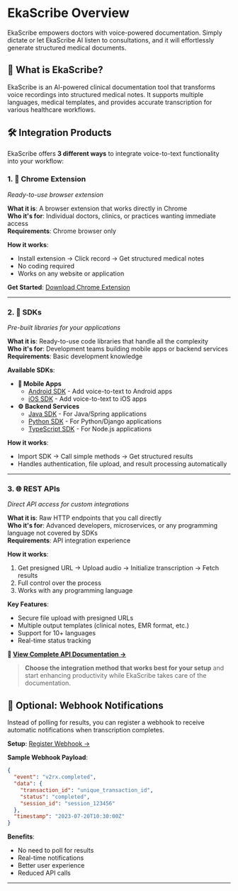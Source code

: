 # EkaScribe Overview

EkaScribe empowers doctors with voice-powered documentation. Simply dictate or let EkaScribe AI listen to consultations, and it will effortlessly generate structured medical documents.

## 🎯 What is EkaScribe?

EkaScribe is an AI-powered clinical documentation tool that transforms voice recordings into structured medical notes. It supports multiple languages, medical templates, and provides accurate transcription for various healthcare workflows.

## 🛠️ Integration Products

EkaScribe offers **3 different ways** to integrate voice-to-text functionality into your workflow:



### 1. 🔌 **Chrome Extension** 
*Ready-to-use browser extension*

**What it is**: A browser extension that works directly in Chrome  
**Who it's for**: Individual doctors, clinics, or practices wanting immediate access  
**Requirements**: Chrome browser only  

**How it works**: 
- Install extension → Click record → Get structured medical notes
- No coding required
- Works on any website or application

**Get Started**: [Download Chrome Extension](https://chromewebstore.google.com/detail/ekascribe-ai-powered-clin/nncfcjgelepkhpjfkejgkncdfbcfmhom)

---

### 2. 📱 **SDKs** 
*Pre-built libraries for your applications*

**What it is**: Ready-to-use code libraries that handle all the complexity  
**Who it's for**: Development teams building mobile apps or backend services  
**Requirements**: Basic development knowledge  

**Available SDKs**:
- **📱 Mobile Apps**
  - [Android SDK](https://developer.eka.care/api-reference/health-ai/ekascribe/SDKs/android-sdk) - Add voice-to-text to Android apps
  - [iOS SDK](https://developer.eka.care/api-reference/health-ai/ekascribe/SDKs/ios-sdk) - Add voice-to-text to iOS apps
- **⚙️ Backend Services**
  - [Java SDK](https://developer.eka.care/api-reference/health-ai/ekascribe/SDKs/java-sdk) - For Java/Spring applications
  - [Python SDK](https://developer.eka.care/api-reference/health-ai/ekascribe/SDKs/python-sdk) - For Python/Django applications
  - [TypeScript SDK](https://developer.eka.care/api-reference/health-ai/ekascribe/SDKs/TS-sdk) - For Node.js applications

**How it works**: 
- Import SDK → Call simple methods → Get structured results
- Handles authentication, file upload, and result processing automatically

---

### 3. 🌐 **REST APIs** 
*Direct API access for custom integrations*

**What it is**: Raw HTTP endpoints that you call directly  
**Who it's for**: Advanced developers, microservices, or any programming language not covered by SDKs  
**Requirements**: API integration experience  

**How it works**: 
1. Get presigned URL → Upload audio → Initialize transcription → Fetch results
2. Full control over the process
3. Works with any programming language

**Key Features**:
- Secure file upload with presigned URLs
- Multiple output templates (clinical notes, EMR format, etc.)
- Support for 10+ languages
- Real-time status tracking

**📖 [View Complete API Documentation →](https://developer.eka.care/api-reference/health-ai/ekascribe/ekascribe-v2/overview)**

> **Choose the integration method that works best for your setup** and start enhancing productivity while EkaScribe takes care of the documentation.


## 🔔 Optional: Webhook Notifications

Instead of polling for results, you can register a webhook to receive automatic notifications when transcription completes.

**Setup**: [Register Webhook →](https://developer.eka.care/api-reference/connect/webhooks/register-webhook)

**Sample Webhook Payload**:
```json
{
  "event": "v2rx.completed",
  "data": {
    "transaction_id": "unique_transaction_id",
    "status": "completed",
    "session_id": "session_123456"
  },
  "timestamp": "2023-07-20T10:30:00Z"
}
```

**Benefits**:
- No need to poll for results
- Real-time notifications
- Better user experience
- Reduced API calls

---
